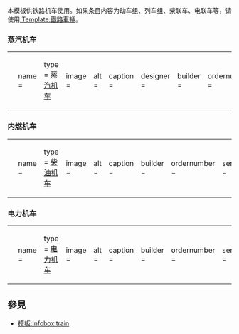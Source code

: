 <includeonly><!-- 在這裡加入模板的保護標識 -->{{esoteric}}</includeonly><noinclude>{{template doc page viewed directly}}</noinclude>
<!-- 在本行下編輯模板說明 -->
本模板供铁路机车使用。如果条目内容为动车组、列车组、柴联车、电联车等，请使用[[:Template:鐵路車輛]]。

=== 蒸汽机车 ===
{{Infobox Locomotive
| name = 蒸汽机车示例：<br />聯合太平洋鐵路巨人號蒸汽機車
| image = Union Pacific 4014 Echo Utah (47807163711).jpg
| caption = 聯合太平洋4014號，唯一一部可操作的巨人號蒸汽機車，2019年5月8日與聯合太平洋844號重聯通過猶他州。
| type = [[蒸汽機車]]
| origin = {{USA}}
| designer = 聯合太平洋鐵路公司設計組<br/></small>奧托·亞博爾曼
| builder = [[美国机车公司]]
| buildmodel = 
| serialnumber =UP4000–4019（I型）<br/>UP4020–4024（II型）
| builddate = 1941年（20台）<br/>1944年（5台）
| totalproduction  = 25
| user = [[聯合太平洋鐵路]]
| deliverydate = 
| firstrundate = 
| lastrundate = 1959年7月21日
| retiredate = 
| scrapdate = 
| nicknames = “巨人號”、“大人物號”
| aarwheels = 
| uicclass = (2′D)D2′ h4
| gauge = 4英尺8.5英吋（1,435毫米）
| bogies = 關節型轉向架
| wheeldiameter = 導輪：36英吋（914毫米）<br/>動輪：68英吋（1,727毫米）<br/>從輪：42英吋（1,067毫米）
| axleload = 540,000磅（245噸）
| wheelbase = 72英尺5.5英吋（22.09米）
| minimumcurve = 
| length = 機車：85英尺3.4英吋（25.99米）<br/>含煤水車：132英尺9.25英吋（40.47米）
| width =11英尺（3.4米）
| height = 16英尺2.5英吋（4.94米）
| weight = 機車：762,000磅（345.64噸)<br/>含煤水車：1,250,000磅（567噸）
| sandcap = 
| electricsystem = 
| transmission = 
| tractionmotors = 
| topspeed = 80英里/小時（130公里/小時）
| sustainedspeed =
| poweroutput = 
| tractiveeffort =135,375 lbf（602.18千牛）
| factorofadhesion = 4.11
| locobrakes = 
| locobrakepower = 
| locobrakeforce = 
| trainbrakes =
| safety = 
| notes = 
}}

{|
|<small>
<pre>
{{Infobox locomotive
| name             = 
| type = [[蒸汽机车]]
| image            = 
| alt              = 
| caption          = 
| designer         = 
| builder          = 
| ordernumber      = 
| serialnumber     = 
| buildmodel       = 
| builddate        = 
| totalproduction  = 
| rebuilder        = 
| rebuilddate      = 
| numberrebuilt    = 
| whytetype        = 
| uicclass         = 
| gauge =
| leadingdiameter  = 
| driverdiameter   = 
| trailingdiameter = 
| minimumcurve     = 
| wheelbase        = 
| length           = 
| width            = 
| height           = 
| axleload         = 
| weightondrivers  = 
| locoweight       = 
| tenderweight     = 
| locotenderweight = 
| tendertype       = 
| fueltype         = 
| fuelcap          = 
| watercap         = 
| tendercap        = 
| sandcap          = 
| boiler           = 
| boilerpressure   = 
| feedwaterheater  = 
| firearea         = 
| tubearea         = 
| fluearea         = 
| tubesandflues    = 
| fireboxarea      = 
| totalsurface     = 
| superheatertype  = 
| superheaterarea  = 
| cylindercount    = 
| cylindersize     = 
| frontcylindersize= 
| rearcylindersize = 
| hpcylindersize   = 
| lpcylindersize   = 
| valvegear        = 
| valvetype        = 
| valvetravel      = 
| valvelap         = 
| valvelead        = 
| transmission     = 
| topspeed         = 
| poweroutput      = 
| tractiveeffort   = 
| acceleration =
| factorofadhesion = 
| trainheating     = 
| locobrakes       = 
| locobrakeforce   = 
| trainbrakes      = 
| safety           = 
| railroad         = 
| roadnumber       = 
| nicknames        = 
| axleloadclass    = 
| locale           = 
| deliverydate     = 
| firstrundate     = 
| lastrundate      = 
| retiredate       = 
| withdrawndate    = 
| preservedunits   = 
| restoredate      = 
| scrapdate        = 
| currentowner     = 
| notes            =
}}
</pre></small>
|}
{{clear}}
=== 内燃机车 ===
{{Infobox locomotive
| name = 内燃机车示例：<br />东风4型
| image = DF4-0127.jpg
| caption = 东风4型0127号机车牵引旅客列车（1984年）
| type = [[柴油机车]]
| origin = {{PRC}}
| designer = 
| builder = [[中车大连机车车辆|大连机车车辆厂]]<br/>[[中车资阳机车|资阳内燃机车厂]]
| buildmodel = DF<sub>4</sub>
| serialnumber = 2001～2031（客运型）<br />0001～0770（货运型）<br/>3001～3042（货运型）
| builddate = 1969年—1986年
| totalproduction = 31台（客运型）<br />812台（货运型）
| user ={{rint|cn|rail}} [[中国国家铁路集团]]（原[[中国国家铁路集团|中国铁路总公司]]，[[中华人民共和国铁道部|铁道部]]）<br />[[朝鲜民主主义人民共和国铁道省]]
| whytetype = 0-6-6-0
| uicclass = [[Co'Co']]
| gauge = 1,435毫米
| wheeldiameter = 1,050毫米
| axleload = 23吨
| wheelbase = 2×1,800毫米
| minimumcurve = 145米
| length = 21,100毫米（车钩中心距）
| width = 3,309毫米
| height = 4,755毫米
| framesize = 
| weight = 138吨
| fueltype = 柴油
| fuelcap = 9,000升
| lubecap = 1,200公斤
| watercap = 1,200公斤
| sandcap = 800公斤
| enginepower = 3,300马力（2,430千瓦）
| enginetype = [[240/275系列柴油机|16V240ZJ]]<br />[[240/275系列柴油机|16V240ZJA]]
| transmission =交—直流电
| alternator = TQFR-3000
| cylindersize = 240 × 275 毫米
| tractionmotors = ZQDR-410 × 6
| topspeed = 120公里/小时（客运型）<br />100公里/小时（货运型）
| sustainedspeed = 26.3公里/小时（客运型）<br />21.9公里/小时 （货运型）
| poweroutput = 2,580马力（1,920千瓦）
| starttractiveeffort = 327.5千牛（客运型）<br />413千牛（货运型）
| conttractiveeffort = 243千牛（客运型）<br />302千牛（货运型）
| locobrakes = [[电阻制动]]、[[踏面制动]]
| trainbrakes = 
| safety = 
| notes =
}}
{|
|<small>
<pre>
{{Infobox locomotive
| name             = 
| type = [[柴油机车]]
| image            = 
| alt              = 
| caption          = 
| builder          = 
| ordernumber      = 
| serialnumber     = 
| buildmodel       = 
| builddate        = 
| totalproduction  = 
| rebuilder        = 
| rebuilddate      = 
| numberrebuilt    = 
| aarwheels        = 
| uicclass         = 
| gauge  =
| trucks           = 
| bogies           = 
| wheeldiameter    = 
| trailingdiameter = 
| minimumcurve     = 
| wheelbase        = 
| length           = 
| width            = 
| height           = 
| axleload         = 
| weightondrivers  = 
| locoweight       = 
| 1stPowerSource= <!-- 第一动力来源，适用于混合动力铁路机车 -->
| fueltype         = 
| fuelcap          = 
| lubecap          = 
| coolantcap       = 
| watercap         = 
| sandcap          = 
| consumption      = 
| watercons        = 
| primemover       = 
| rpmrange         = 
| enginetype       = 
| aspiration       = 
| displacement     = 
| alternator       = 
| generator        = 
| tractionmotors   = 
| cylindercount    = 
| cylindersize     = 
| transmission     = 
| 2ndPowerSource=  <!-- 第二动力来源，比如“动力电池组”，用于混合动力机车 -->
| PBatCap              =  <!-- 动力电池容量，用于混合动力机车 -->
| topspeed         = 
| poweroutput      = 
| tractiveeffort   = 
| acceleration =
| factorofadhesion = 
| trainheating     = 
| locobrakes       = 
| locobrakeforce   = 
| trainbrakes      = 
| safety           = 
| railroad         = 
| roadnumber       = 
| nicknames        = 
| axleloadclass    = 
| locale           = 
| deliverydate     = 
| firstrundate     = 
| lastrundate      = 
| retiredate       = 
| withdrawndate    = 
| scrapdate        = 
| currentowner     = 
| notes            =
}}
</pre></small>
|}

{{clear}}

=== 电力机车 ===
{{Infobox Locomotive
| name = 电力机车示例：<br />和谐1型电力机车
| image = HXD1.jpg
| caption = HXD1型0004号机车
| type = [[电力机车]]
| origin = {{CHN}}
| builder = [[西门子公司]]<br />[[南车株洲电力机车有限公司]]<br />[[南车资阳机车有限公司]]
| buildmodel = 
| serialnumber = 进口合资 0001～0300 <br /> 国产化株洲厂造 1001～1440 <br /> 国产化资阳厂造 6001～6080 <br /> 神华八轴 7001～7200<br/>神華十二及二十四軸 8001以上
| builddate = 2006年—
| totalproduction  = 701台以上
| user = {{flagicon|PRC}} [[中国国家铁路集团|中国铁路总公司]]<br />[[神华集团]]<br />[[陕西煤业化工|陕煤集团]]
| nicknames = 蓝精灵（深度國產化機車）<br/>三/六節棍（神華十二/二十四軸機車）<br/>黑旋风（陕煤集团机车）
| whytetype = 0-4-4-0+0-4-4-0（國鐵及神華八軸）<br/>0-4-4-0+0-4-4-0+0-4-4-0（神華十二軸）<br>0-4-4-0+0-4-4-0+0-4-4-0+0-4-4-0+0-4-4-0+0-4-4-0（神華二十四軸）
| uicclass = Bo-Bo+Bo-Bo（國鐵及神華八軸）<br/>Bo-Bo+Bo-Bo+Bo-Bo（神華十二軸）<br/>Bo-Bo+Bo-Bo+Bo-Bo+Bo-Bo+Bo-Bo+Bo-Bo（神華二十四軸）
| gauge = 1,435毫米
| wheeldiameter = 1,250毫米（新轮）
| axleload = 23（25）噸
| wheelbase = 2,800毫米（固定轴距）
| minimumcurve = 
| framesize = 
| length = 35,222毫米（车钩中心距）
| width = 3,100毫米
| height = 
| weight = 2 × 92（100）吨
| sandcap = 
| electricsystem = AC 25 kV 50 Hz
| transmission = 交—直—交流電
| tractionmotors = 西門子製三相異步鼠籠式電動機1TB2624-0TD02型 （JD-160） × 8（國鐵）<br/>中車株洲電機製三相異步鼠籠式電動機JD-160型× 8、12或24（神華集團）
| topspeed = 120公里/小时
| sustainedspeed = 70（65）公里/小时
| poweroutput = 9,600千瓦（國鐵及神華八軸持续）<br />10,000千瓦（國鐵及神華八軸最大）<br/>14,400千瓦（神華十二軸）<br/>28,800千瓦（神華二十四軸）
| tractiveeffort = 760千牛（國鐵及神華八軸機車起動）<br />494千牛（國鐵機車持續）<br/>532千牛（神華八軸機車持續）<br/>1140千牛（神華十二軸機車起動）<br/>798千牛（神華十二軸機車持續）<br/>2280千牛（神華二十四軸機車起動）
| acceleration = 0.699（0.649）km/h/s
| locobrakes = [[轮盘制动]]、[[再生制动]]
| locobrakepower = 9,600千瓦（电制动）
| locobrakeforce = 461千牛
| trainbrakes = 空气制动
| safety = 
| notes =
}}
{|
|<small>
<pre>
{{Infobox locomotive
| name             = 
| type = [[电力机车]]
| image            = 
| alt              = 
| caption          = 
| builder          = 
| ordernumber      = 
| serialnumber     = 
| buildmodel       = 
| builddate        = 
| totalproduction  = 
| rebuilder        = 
| rebuilddate      = 
| numberrebuilt    = 
| aarwheels        = 
| uicclass         = 
| gauge            =
| trucks           = 
| bogies           = 
| wheeldiameter    = 
| trailingdiameter = 
| minimumcurve     = 
| wheelbase        = 
| length           = 
| width            = 
| height           = 
| framesize        = 
| axleload         = 
| weightondrivers  = 
| locoweight       = 
| sandcap          = 
| electricsystem   = 
| collectionmethod = 
| alternator       = 
| generator        = 
| tractionmotors   = 
| transmission     = 
| multipleworking  = 
| topspeed         = 
| poweroutput      = 
| tractiveeffort   = 
| acceleration =
| speedcontrol =
| drive =
| factorofadhesion = 
| trainheating     = 
| locobrakes       = 
| locobrakeforce   = 
| trainbrakes      = 
| safety           = 
| railroad         = 
| roadnumber       = 
| officialname     = 
| nicknames        = 
| axleloadclass    = 
| locale           = 
| deliverydate     = 
| firstrundate     = 
| lastrundate      = 
| retiredate       = 
| withdrawndate    = 
| scrapdate        = 
| currentowner     = 
| notes            =
}}
</pre></small>
|}

{{clear}}

== 參見 ==
* [[模板:Infobox train]]

<includeonly>
<!-- 本行下加入模板的分類 -->
[[Category:鐵路信息框模板|{{PAGENAME}}]]
</includeonly>
